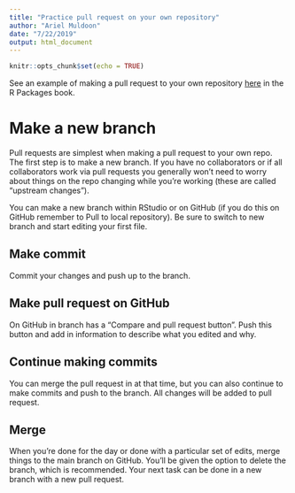 ```yaml
---
title: "Practice pull request on your own repository"
author: "Ariel Muldoon"
date: "7/22/2019"
output: html_document
---
```


```r
knitr::opts_chunk$set(echo = TRUE)
```

See an example of making a pull request to your own repository [here](https://r-pkgs.org/git.html#git-pullreq) in the R Packages book.

# Make a new branch
 
Pull requests are simplest when making a pull request to your own repo.  The first step is to make a new branch.  If you have no collaborators or if all collaborators work via pull requests you generally won't need to worry about things on the repo changing while you're working (these are called "upstream changes").  

You can make a new branch within RStudio or on GitHub (if you do this on GitHub remember to Pull to local repository).  Be sure to switch to new branch and start editing your first file.

## Make commit

Commit your changes and push up to the branch.

## Make pull request on GitHub

On GitHub in branch has a "Compare and pull request button".  Push this button and add in information to describe what you edited and why.  

## Continue making commits

You can merge the pull request in at that time, but you can also continue to make commits and push to the branch.  All changes will be added to pull request.

## Merge

When you're done for the day or done with a particular set of edits, merge things to the main branch on GitHub.  You'll be given the option to delete the branch, which is recommended.  Your next task can be done in a new branch with a new pull request.
